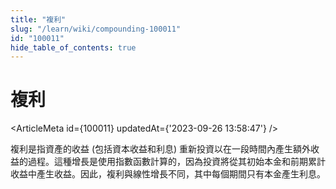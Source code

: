```yaml
---
title: "複利"
slug: "/learn/wiki/compounding-100011"
id: "100011"
hide_table_of_contents: true
---
```



# 複利

<ArticleMeta id={100011} updatedAt={'2023-09-26 13:58:47'} />
<div className='border-solid border-b border-t-0 my-4 border-[var(--ifm-color-gray-300)]' />

複利是指資產的收益 (包括資本收益和利息) 重新投資以在一段時間內產生額外收益的過程。這種增長是使用指數函數計算的，因為投資將從其初始本金和前期累計收益中產生收益。因此，複利與線性增長不同，其中每個期間只有本金產生利息。
